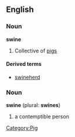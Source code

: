 [[Category:Pig]]
==English==
===Noun===
'''swine'''

# Collective of [[pig]]s

====Derived terms====
*[[swineherd]]

===Noun===
'''swine''' (plural: '''swines''')

#a contemptible person